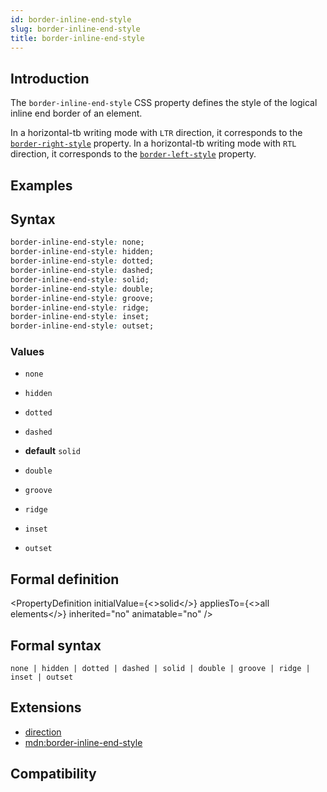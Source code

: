 ```yaml
---
id: border-inline-end-style
slug: border-inline-end-style
title: border-inline-end-style
---
```


## Introduction

The `border-inline-end-style` CSS property defines the style of the logical inline end border of an element.

In a horizontal-tb writing mode with `LTR` direction, it corresponds to the [`border-right-style`](./border-right-style) property.
In a horizontal-tb writing mode with `RTL` direction, it corresponds to the [`border-left-style`](./border-left-style) property.

## Examples


<Go
  example="css-api"
  defaultFile="src/border-inline-end-style/App.tsx"
  img="/assets/doc/css/border-inline-style.jpg"
  defaultEntryFile="dist/border-inline-end-style.lynx.bundle"
  entry="src/border-inline-end-style"
/>

## Syntax

```css
border-inline-end-style: none;
border-inline-end-style: hidden;
border-inline-end-style: dotted;
border-inline-end-style: dashed;
border-inline-end-style: solid;
border-inline-end-style: double;
border-inline-end-style: groove;
border-inline-end-style: ridge;
border-inline-end-style: inset;
border-inline-end-style: outset;
```

### Values

- `none`

- `hidden`

- `dotted`

- `dashed`

- **default** `solid`

- `double`

- `groove`

- `ridge`

- `inset`

- `outset`

## Formal definition


<PropertyDefinition
  initialValue={<>solid</>}
  appliesTo={<>all elements</>}
  inherited="no"
  animatable="no"
/>

## Formal syntax

```
none | hidden | dotted | dashed | solid | double | groove | ridge | inset | outset
```

## Extensions

- [direction](./direction)
- [mdn:border-inline-end-style](https://developer.mozilla.org/en-US/docs/Web/CSS/border-inline-end-style)

## Compatibility


<LegacyCompatTable metadata="css/properties/border-inline-end-style" />
